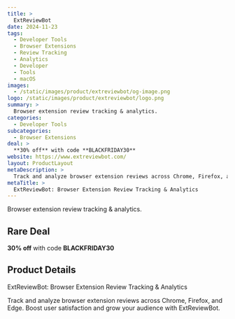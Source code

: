 ```yaml
---
title: >
  ExtReviewBot
date: 2024-11-23
tags:
  - Developer Tools
  - Browser Extensions
  - Review Tracking
  - Analytics
  - Developer
  - Tools
  - macOS
images:
  - /static/images/product/extreviewbot/og-image.png
logo: /static/images/product/extreviewbot/logo.png
summary: >
  Browser extension review tracking & analytics.
categories:
  - Developer Tools
subcategories:
  - Browser Extensions
deal: >
  **30% off** with code **BLACKFRIDAY30**
website: https://www.extreviewbot.com/
layout: ProductLayout
metaDescription: >
  Track and analyze browser extension reviews across Chrome, Firefox, and Edge. Boost user satisfaction and grow your audience with ExtReviewBot.
metaTitle: >
  ExtReviewBot: Browser Extension Review Tracking & Analytics
---
```

Browser extension review tracking & analytics.

## Rare Deal

**30% off** with code **BLACKFRIDAY30**

## Product Details
ExtReviewBot: Browser Extension Review Tracking & Analytics

Track and analyze browser extension reviews across Chrome, Firefox, and Edge. Boost user satisfaction and grow your audience with ExtReviewBot.
